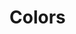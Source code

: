 

<Meta title="Colors" />

# Colors

<ColorPalette>
  <ColorItem title="theme.color.primary" subtitle="Coral" colors={[color.primary]} />
  <ColorItem title="theme.color.secondary" subtitle="Blue" colors={[color.secondary]} />
  <ColorItem title="theme.color.tertiary" subtitle="Grey" colors={[color.tertiary]} />
  <ColorItem title="theme.color.positive" subtitle="Green" colors={[color.positive]} />
  <ColorItem title="theme.color.warning" subtitle="Ochre" colors={[color.warning]} />
  <ColorItem title="theme.color.negative" subtitle="Red" colors={[color.negative]} />
  <ColorItem title="theme.color.orange" subtitle="Orange" colors={[color.orange]} />
  <ColorItem title="theme.color.gold" subtitle="Gold" colors={[color.gold]} />
  <ColorItem title="theme.color.green" subtitle="Green" colors={[color.green]} />
  <ColorItem title="theme.color.seafoam" subtitle="Seafoam" colors={[color.seafoam]} />
  <ColorItem title="theme.color.purple" subtitle="Purple" colors={[color.purple]} />
  <ColorItem title="theme.color.ultraviolet" subtitle="Ultraviolet" colors={[color.ultraviolet]} />
  <ColorItem
    title="Monochrome"
    colors={[
      color.darkest,
      color.darker,
      color.dark,
      color.mediumdark,
      color.medium,
      color.mediumlight,
      color.light,
      color.lighter,
      color.lightest,
    ]}
  />
</ColorPalette>